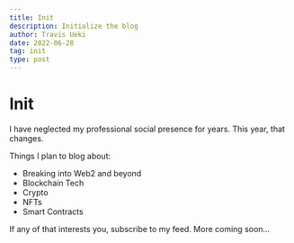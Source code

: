 ```yaml
---
title: Init
description: Initialize the blog
author: Travis Ueki
date: 2022-06-28
tag: init
type: post
---
```


# Init

I have neglected my professional social presence for years. This year, that changes.

Things I plan to blog about:

- Breaking into Web2 and beyond
- Blockchain Tech
- Crypto
- NFTs
- Smart Contracts

If any of that interests you, subscribe to my feed. More coming soon...

